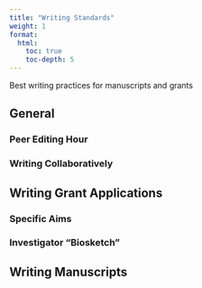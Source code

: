 ```yaml
---
title: "Writing Standards"
weight: 1
format: 
  html: 
    toc: true
    toc-depth: 5
---
```


Best writing practices for manuscripts and grants

## General 

### Peer Editing Hour

### Writing Collaboratively


## Writing Grant Applications

### Specific Aims 

### Investigator "Biosketch"

## Writing Manuscripts





